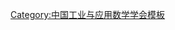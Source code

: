 {{Navbox
| name   = 中国工业与应用数学学会第一届理事会
| title  = [[中国工业与应用数学学会]]第一届理事会
| above  = 1990年－？
| bodyclass = hlist
| group1 = 理事长
| list1  = [[萧树铁]]
| group2 = 副理事长
| list2  = 
* [[郭友中]]
* [[李大潜]]
* [[林敢为]]
* [[吴方|吴　方]]
* [[王基铭]]
| group3 = 秘书长
| list3  = [[蔡大用]]
| group4 = 副秘书长
| list4  = 
* [[江文华]]
* [[刘坤林]]
| group5 = 常务理事
| list5  = 
* [[蔡大用]]
* [[成平 (1932年)|成　平]]
* [[程乾生]]
* [[董光昌]]
* [[付鸿源]]
* [[郭友中]]
* [[李大潜]]
* [[李福康]]
* [[李训经]]
* [[林敢为]]
* [[刘海燕]]
* [[唐焕文]]
* [[滕振寰]]
* [[王基铭]]
* [[吴方|吴　方]]
* [[萧树铁]]
* [[杨宝树]]
* [[叶其孝]]
* [[于志安]]
* [[俞文絘]]
* [[张永培]]
| group6 = 理事
| list6  = 
* [[白其峥]]
* [[蔡大用]]
* [[曹策问]]
* [[巢福坤]]
* [[陈德泉]]
* [[陈子岐]]
* [[成平 (1932年)|成　平]]
* [[程乾生]]
* [[丁丽娟]]
* [[丁锁喜]]
* [[董光昌]]
* [[董加礼]]
* [[段虞荣]]
* [[符鸿源]]
* [[郭信康]]
* [[郭友中]]
* [[韩玉笈]]
* [[何文春]]
* [[江文华]]
* [[李乔|李　乔]]
* [[李大潜]]
* [[李凤来]]
* [[李福康]]
* [[李津涛]]
* [[李训经]]
* [[厉衡隆]]
* [[廖可人]]
* [[林敢为]]
* [[林忠民]]
* [[刘玠|刘　玠]]
* [[刘尔康]]
* [[刘海燕]]
* [[刘家琦]]
* [[刘士强]]
* [[刘新民]]
* [[马明德]]
* [[倪惜珍]]
* [[齐秉寅]]
* [[钱祥征]]
* [[邱守鹏]]
* [[孙长民]]
* [[谭永基]]
* [[唐焕文]]
* [[滕振寰]]
* [[王柏乐]]
* [[王基铭]]
* [[王仁发]]
* [[王学仁]]
* [[王杨德]]
* [[王元明]]
* [[魏寿彭]]
* [[魏万迪]]
* [[吴方|吴　方]]
* [[吴嘉瑞]]
* [[吴敏贤]]
* [[向隆万]]
* [[肖应鹍]]
* [[萧树铁]]
* [[熊洪允]]
* [[徐成贤]]
* [[徐一鸣]]
* [[许有信]]
* [[杨宝树]]
* [[姚恩瑜]]
* [[叶其孝]]
* [[易志斌]]
* [[于志安]]
* [[俞文絘]]
* [[袁金城]]
* [[袁益让]]
* [[袁震东]]
* [[张光澄]]
* [[张尧庭]]
* [[张永培]]
* [[赵善友]]
* [[朱辅之]]
* [[朱思铭]]
* [[朱晓明 (1947年)|朱晓明]]
* [[朱正佑]]
}}<noinclude>
{{collapsible option}}
[[Category:中国工业与应用数学学会模板]]
</noinclude>